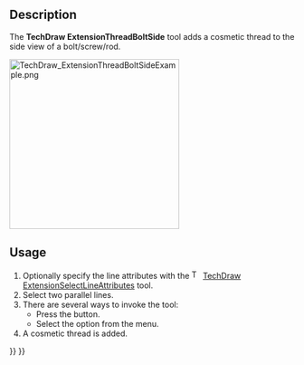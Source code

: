 <languages/>

{{Docnav
|[[TechDraw_ExtensionThreadHoleBottom|ExtensionThreadHoleBottom]]
|[[TechDraw_ExtensionThreadBoltBottom|ExtensionThreadBoltBottom]]
|[[TechDraw_Workbench|TechDraw]]
|IconL=TechDraw_ExtensionThreadHoleBottom.svg
|IconR=TechDraw_ExtensionThreadBoltBottom.svg
|IconC=Workbench_TechDraw.svg
}}

{{GuiCommand
|Name=TechDraw ExtensionThreadBoltSide
|MenuLocation=TechDraw → Extensions: Centerlines/Threading → Add Cosmetic Thread Bolt Side View
|Workbenches=[[TechDraw_Workbench|TechDraw]]
|Shortcut=
|Version=0.20
|SeeAlso=[[TechDraw_ExtensionThreadHoleSide|TechDraw ExtensionThreadHoleSide]]
}}

==Description==

The '''TechDraw ExtensionThreadBoltSide''' tool adds a cosmetic thread to the side view of a bolt/screw/rod.

[[Image:TechDraw_ExtensionThreadBoltSideExample.png|300px]]
{{Caption|On the right a rod with a cosmetic thread}}

==Usage==

# Optionally specify the line attributes with the [[Image:TechDraw_ExtensionSelectLineAttributes.svg|16px]] [[TechDraw_ExtensionSelectLineAttributes|TechDraw ExtensionSelectLineAttributes]] tool.
# Select two parallel lines.
# There are several ways to invoke the tool:
#* Press the {{Button|[[Image:TechDraw_ExtensionThreadBoltSide.svg|16px]] [[TechDraw_ExtensionThreadBoltSide|Add Cosmetic Thread Bolt Side View]]}} button.
#* Select the {{MenuCommand|TechDraw → Extensions: Centerlines/Threading → [[Image:TechDraw_ExtensionThreadBoltSide.svg|16px]] Add Cosmetic Thread Bolt Side View}} option from the menu.
# A cosmetic thread is added.


{{Docnav
|[[TechDraw_ExtensionThreadHoleBottom|ExtensionThreadHoleBottom]]
|[[TechDraw_ExtensionThreadBoltBottom|ExtensionThreadBoltBottom]]
|[[TechDraw_Workbench|TechDraw]]
|IconL=TechDraw_ExtensionThreadHoleBottom.svg
|IconR=TechDraw_ExtensionThreadBoltBottom.svg
|IconC=Workbench_TechDraw.svg
}}

{{TechDraw_Tools_navi{{#translation:}}}}
{{Userdocnavi{{#translation:}}}}